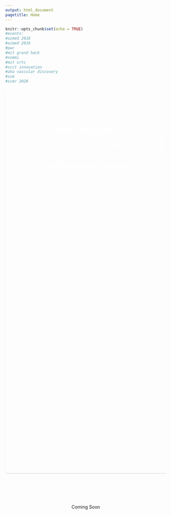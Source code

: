 ```yaml
---
output: html_document
pagetitle: Home
---
```


```r
knitr::opts_chunk$set(echo = TRUE)
#events:
#aimed 2018
#aimed 2019
#pwc
#mit grand hack
#snmmi
#mit urtc
#scct innovation
#aha vascular discovery
#svm
#scmr 2020
```

```{ =html}
<style>
.main-container{
  padding-left: 0;
  padding-right:0;
  max-width: 100%;
}

.banner{
        position: relative;
        display: table;
        width: 100%;
        height: 30vh;
        margin-bottom: 5rem;
        text-align: center;
        background: url(images/triangle.png) no-repeat center center;
        background-size: cover;
        overflow: hidden;
        margin-top: 0px; 
        box-shadow: 0px 2px 2px rgba(0, 0, 0, 0.1);
}

.banner-content{
 padding: 75px 0;
}

.button{
  background-color: transparent;
  color: white;
  border: 2px solid #FFFFFF; /* Green */
  border-radius: 10px;
  height: 45px;
}

.link { color: #FFFFFF; }
h1 {color: #FFFFFF;}
i {color: #FFFFFF;}

</style>

<div class="banner" >
  <div class="banner-content">
    <h1>Abhi Bhattaru</h1>
    <i>"You miss 100% of the shots you don't take." -Wayne Gretzky -Micheal Scott</i>
    <br><br>
    <button type="button" class="button"><a class="link" href="about.html"><b>About</b></a></button>
    <button type="button" class="button"><a class="link" href="research.html"><b>Research Gallery</b></a></button>
    <button type="button" class="button"><a class="link" href="listed_works.html"><b>Listed Works</b></a></button>
  </div>
</div>

```

<br>
<center>Coming Soon<center>

<br>

